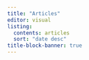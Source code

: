 ```yaml
---
title: "Articles"
editor: visual
listing:
  contents: articles
  sort: "date desc"
title-block-banner: true
---
```

